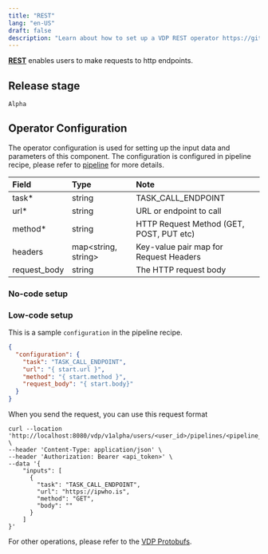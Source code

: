 ```yaml
---
title: "REST"
lang: "en-US"
draft: false
description: "Learn about how to set up a VDP REST operator https://github.com/instill-ai/vdp"
---
```


[**REST**](rest) enables users to make requests to http endpoints.

## Release stage

`Alpha`

## Operator Configuration

The operator configuration is used for setting up the input data and parameters of this component. The configuration is configured in pipeline recipe, please refer to [pipeline](/docs/latest/vdp/core-concepts/pipeline) for more details.

| Field        | Type                  | Note                                     |
| :----------- | :-------------------- | :--------------------------------------- |
| task\*       | string                | TASK_CALL_ENDPOINT                       |
| url\*        | string                | URL or endpoint to call                  |
| method\*     | string                | HTTP Request Method (GET, POST, PUT etc) |
| headers      | map\<string, string\> | Key-value pair map for Request Headers   |
| request_body | string                | The HTTP request body                    |

### No-code setup

### Low-code setup

This is a sample `configuration` in the pipeline recipe.

```json
{
  "configuration": {
    "task": "TASK_CALL_ENDPOINT",
    "url": "{ start.url }",
    "method": "{ start.method }",
    "request_body": "{ start.body}"
  }
}
```

When you send the request, you can use this request format

```shell
curl --location 'http://localhost:8080/vdp/v1alpha/users/<user_id>/pipelines/<pipeline_id>/trigger' \
--header 'Content-Type: application/json' \
--header 'Authorization: Bearer <api_token>' \
--data '{
    "inputs": [
      {
        "task": "TASK_CALL_ENDPOINT",
        "url": "https://ipwho.is",
        "method": "GET",
        "body": ""
      }
    ]
}'
```

For other operations, please refer to the [VDP Protobufs](https://buf.build/instill-ai/protobufs).
